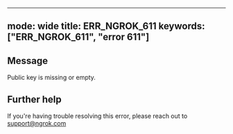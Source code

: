 
---
mode: wide
title: ERR_NGROK_611
keywords: ["ERR_NGROK_611", "error 611"]
---

## Message
Public key is missing or empty.




## Further help
If you're having trouble resolving this error, please reach out to [support@ngrok.com](mailto:support@ngrok.com?subject=Help%20with%20ERR_NGROK_611)


